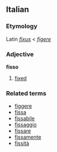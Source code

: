 ==Italian==
===Etymology===
Latin ''[[fixus]]'' < ''[[figere]]''
===Adjective===
'''fisso'''

# [[fixed]]

===Related terms===
*[[figgere]]
*[[fissa]]
*[[fissabile]]
*[[fissaggio]]
*[[fissare]]
*[[fissamente]]
*[[fissità]]